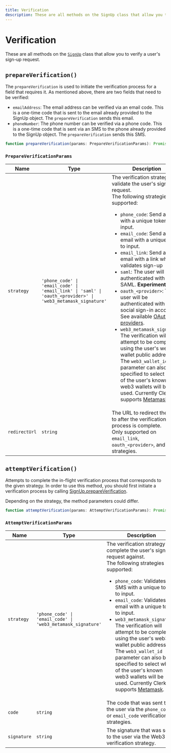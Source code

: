 ```yaml
---
title: Verification
description: These are all methods on the SignUp class that allow you to verify a user's sign-up request.
---
```


# Verification

These are all methods on the [`SignUp`](/docs/references/javascript/sign-up/sign-up) class that allow you to verify a user's sign-up request.

## `prepareVerification()`

The `prepareVerification` is used to initiate the verification process for a field that requires it. As mentioned above, there are two fields that need to be verified:

- `emailAddress`: The email address can be verified via an email code. This is a one-time code that is sent to the email already provided to the SignUp object. The `prepareVerification` sends this email.
- `phoneNumber`: The phone number can be verified via a phone code. This is a one-time code that is sent via an SMS to the phone already provided to the SignUp object. The `prepareVerification` sends this SMS.

```typescript
function prepareVerification(params: PrepareVerificationParams): Promise<SignUpResource>;
```

### `PrepareVerificationParams`

| Name | Type | Description |
| - | - | - |
| `strategy` | `'phone_code' \| 'email_code' \| 'email_link' \| 'saml' \| 'oauth_<provider>' \| 'web3_metamask_signature'` | The verification strategy to validate the user's sign-up request.<br />The following strategies are supported:<br /><ul><li>`phone_code`: Send an SMS with a unique token to input.</li><li>`email_code`: Send an email with a unique token to input.</li><li>`email_link`: Send an email with a link which validates sign-up</li><li>`saml`: The user will be authenticated with SAML. **Experimental**</li><li>`oauth_<provider>`: The user will be authenticated with their social sign-in account. See available [OAuth providers](/docs/references/javascript/types/oauth#o-auth-provider).</li><li>`web3_metamask_signature`: The verification will attempt to be completed using the user's web3 wallet public address. The `web3_wallet_id` parameter can also be specified to select which of the user's known web3 wallets will be used. Currently Clerk supports [Metamask](https://metamask.io/).</li></ul> |
| `redirectUrl` | `string` | The URL to redirect the user to after the verification process is complete.<br />Only supported on `email_link`, `oauth_<provider>`, and `saml` strategies. |

## `attemptVerification()`

Attempts to complete the in-flight verification process that corresponds to the given strategy. In order to use this method, you should first initiate a verification process by calling [SignUp.prepareVerification](/docs/references/javascript/sign-up/verification#prepare-verification).

Depending on the strategy, the method parameters could differ.

```typescript
function attemptVerification(params: AttemptVerificationParams): Promise<SignUp>;
```

### `AttemptVerificationParams`

| Name | Type | Description |
| - | - | - |
| `strategy` | `'phone_code' \| 'email_code' \| 'web3_metamask_signature'` | The verification strategy to complete the user's sign-up request against.<br />The following strategies are supported:<br /><ul><li>`phone_code`: Validates an SMS with a unique token to input.</li><li>`email_code`: Validates an email with a unique token to input.</li><li>`web3_metamask_signature`: The verification will attempt to be completed using the user's web3 wallet public address. The `web3_wallet_id` parameter can also be specified to select which of the user's known web3 wallets will be used. Currently Clerk supports [Metamask](https://metamask.io/).</li></ul> |
| `code` | `string` | The code that was sent to the user via the `phone_code` or `email_code` verification strategies. |
| `signature` | `string` | The signature that was sent to the user via the Web3 verification strategy. |

[signup-ref]: /docs/references/javascript/sign-up/sign-up
